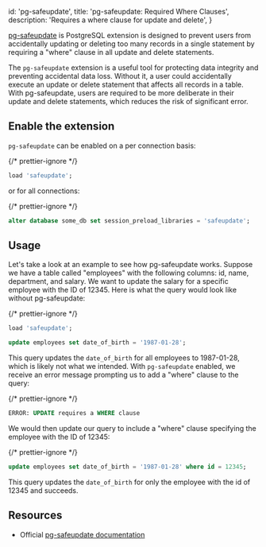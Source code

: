 
  id: 'pg-safeupdate',
  title: 'pg-safeupdate: Required Where Clauses',
  description: 'Requires a where clause for update and delete',
}

[pg-safeupdate](https://github.com/eradman/pg-safeupdate) is PostgreSQL extension is designed to prevent users from accidentally updating or deleting too many records in a single statement by requiring a "where" clause in all update and delete statements. 

The `pg-safeupdate` extension is a useful tool for protecting data integrity and preventing accidental data loss. Without it, a user could accidentally execute an update or delete statement that affects all records in a table. With pg-safeupdate, users are required to be more deliberate in their update and delete statements, which reduces the risk of significant error.

## Enable the extension

`pg-safeupdate` can be enabled on a per connection basis:

{/* prettier-ignore */}
```sql
load 'safeupdate';
```

or for all connections:

{/* prettier-ignore */}
```sql
alter database some_db set session_preload_libraries = 'safeupdate';
```

## Usage

Let's take a look at an example to see how pg-safeupdate works. Suppose we have a table called "employees" with the following columns: id, name, department, and salary. We want to update the salary for a specific employee with the ID of 12345. Here is what the query would look like without pg-safeupdate:

{/* prettier-ignore */}
```sql
load 'safeupdate';

update employees set date_of_birth = '1987-01-28';
```

This query updates the `date_of_birth` for all employees to 1987-01-28, which is likely not what we intended. With `pg-safeupdate` enabled, we receive an error message prompting us to add a "where" clause to the query:

{/* prettier-ignore */}
```sql
ERROR: UPDATE requires a WHERE clause
```

We would then update our query to include a "where" clause specifying the employee with the ID of 12345:

{/* prettier-ignore */}
```sql
update employees set date_of_birth = '1987-01-28' where id = 12345;
```
This query updates the `date_of_birth` for only the employee with the id of 12345 and succeeds.

## Resources

- Official [pg-safeupdate documentation](https://github.com/eradman/pg-safeupdate)

